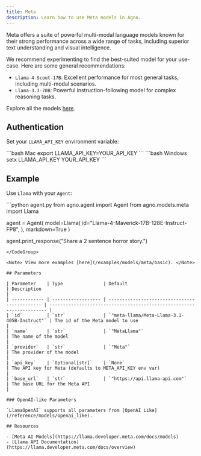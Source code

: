 ```yaml
---
title: Meta
description: Learn how to use Meta models in Agno.
---
```


Meta offers a suite of powerful multi-modal language models known for their strong performance across a wide range of tasks, including superior text understanding and visual intelligence.

We recommend experimenting to find the best-suited model for your use-case. Here are some general recommendations:

- `Llama-4-Scout-17B`: Excellent performance for most general tasks, including multi-modal scenarios.
- `Llama-3.3-70B`: Powerful instruction-following model for complex reasoning tasks.

Explore all the models [here](https://llama.developer.meta.com/docs/models).

## Authentication

Set your `LLAMA_API_KEY` environment variable:

<CodeGroup>
  ```bash Mac export LLAMA_API_KEY=YOUR_API_KEY ``` ```bash Windows setx
  LLAMA_API_KEY YOUR_API_KEY ```
</CodeGroup>

## Example

Use `Llama` with your `Agent`:

<CodeGroup>
```python agent.py
from agno.agent import Agent
from agno.models.meta import Llama

agent = Agent(
model=Llama(
id="Llama-4-Maverick-17B-128E-Instruct-FP8",
),
markdown=True
)

agent.print_response("Share a 2 sentence horror story.")

```
</CodeGroup>

<Note> View more examples [here](/examples/models/meta/basic). </Note>

## Parameters

| Parameter    | Type               | Default                                       | Description                                                           |
| ------------ | ------------------ | --------------------------------------------- | --------------------------------------------------------------------- |
| `id`         | `str`              | `"meta-llama/Meta-Llama-3.1-405B-Instruct"` | The id of the Meta model to use                                      |
| `name`       | `str`              | `"MetaLlama"`                               | The name of the model                                                 |
| `provider`   | `str`              | `"Meta"`                                     | The provider of the model                                             |
| `api_key`    | `Optional[str]`    | `None`                                        | The API key for Meta (defaults to META_API_KEY env var)              |
| `base_url`   | `str`              | `"https://api.llama-api.com"`               | The base URL for the Meta API                                         |

### OpenAI-like Parameters

`LlamaOpenAI` supports all parameters from [OpenAI Like](/reference/models/openai_like).

## Resources

- [Meta AI Models](https://llama.developer.meta.com/docs/models)
- [Llama API Documentation](https://llama.developer.meta.com/docs/overview)
```
